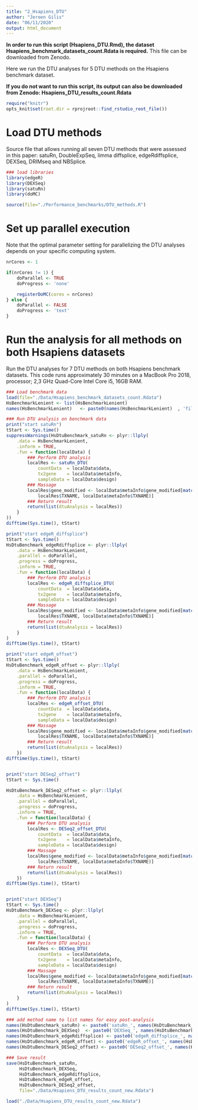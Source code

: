 ```yaml
---
title: "2_Hsapiens_DTU"
author: "Jeroen Gilis"
date: "06/11/2020"
output: html_document
---
```


**In order to run this script (Hsapiens_DTU.Rmd), the dataset**
**Hsapiens_benchmark_datasets_count.Rdata  is required.** This file can be 
downloaded from Zenodo.

Here we run the DTU analyses for 5 DTU methods on the Hsapiens benchmark 
dataset.

**If you do not want to run this script, its output can also be downloaded**
**from Zenodo: Hsapiens_DTU_results_count.Rdata**

```r
require("knitr")
opts_knit$set(root.dir = rprojroot::find_rstudio_root_file())
```

# Load DTU methods

Source file that allows running all seven DTU methods that were assessed in 
this paper: satuRn, DoubleExpSeq, limma diffsplice, edgeRdiffsplice, DEXSeq, 
DRIMseq and NBSplice.

```r
### load libraries
library(edgeR)
library(DEXSeq)
library(satuRn)
library(doMC)

source(file="./Performance_benchmarks/DTU_methods.R")
```

# Set up parallel execution

Note that the optimal parameter setting for parallelizing the DTU analyses depends on your specific computing system.

```r
nrCores <- 1

if(nrCores != 1) {
    doParallel <- TRUE
    doProgress <- 'none'

    registerDoMC(cores = nrCores)
} else {
    doParallel <- FALSE
    doProgress <- 'text'
}
```

# Run the analysis for all methods on both Hsapiens datasets

Run the DTU analyses for 7 DTU methods on both Hsapiens benchmark datasets.
This code runs approximately 30 minutes on a MacBook Pro 2018, processor; 
2,3 GHz Quad-Core Intel Core i5, 16GB RAM.

```r
### Load benchmark data
load(file="./Data/Hsapiens_benchmark_datasets_count.Rdata")
HsBenchmarkLenient <- list(HsBenchmarkLenient)
names(HsBenchmarkLenient)   <- paste0(names(HsBenchmarkLenient)  , 'filterLenient')

### Run DTU analysis on benchmark data
print("start satuRn")
tStart <- Sys.time()
suppressWarnings(HsDtuBenchmark_satuRn <- plyr::llply(
    .data = HsBenchmarkLenient,
    .inform = TRUE,
    .fun = function(localData) {
        ### Perform DTU analysis
        localRes <- satuRn_DTU(
            countData  = localData$data,
            tx2gene    = localData$metaInfo,
            sampleData = localData$design)
        ### Massage
        localRes$gene_modified <- localData$metaInfo$gene_modified[match(
            localRes$TXNAME, localData$metaInfo$TXNAME)]
        ### Return result
        return(list(dtuAnalysis = localRes))
    }
))
difftime(Sys.time(), tStart)

print("start edgeR_diffsplice")
tStart <- Sys.time()
HsDtuBenchmark_edgeRdiffsplice <- plyr::llply(
    .data = HsBenchmarkLenient,
    .parallel = doParallel,
    .progress = doProgress,
    .inform = TRUE,
    .fun = function(localData) {
        ### Perform DTU analysis
        localRes <- edgeR_diffsplice_DTU(
            countData  = localData$data,
            tx2gene    = localData$metaInfo,
            sampleData = localData$design)
        ### Massage
        localRes$gene_modified <- localData$metaInfo$gene_modified[match(
            localRes$TXNAME, localData$metaInfo$TXNAME)]
        ### Return result
        return(list(dtuAnalysis = localRes))
    }
)
difftime(Sys.time(), tStart)

print("start edgeR_offset")
tStart <- Sys.time()
HsDtuBenchmark_edgeR_offset <- plyr::llply(
    .data = HsBenchmarkLenient,
    .parallel = doParallel,
    .progress = doProgress,
    .inform = TRUE,
    .fun = function(localData) {
        ### Perform DTU analysis
        localRes <- edgeR_offset_DTU(
            countData  = localData$data,
            tx2gene    = localData$metaInfo,
            sampleData = localData$design)
        ### Massage
        localRes$gene_modified <- localData$metaInfo$gene_modified[match(
            localRes$TXNAME, localData$metaInfo$TXNAME)]
        ### Return result
        return(list(dtuAnalysis = localRes))
    })
difftime(Sys.time(), tStart)


print("start DESeq2_offset")
tStart <- Sys.time()

HsDtuBenchmark_DESeq2_offset <- plyr::llply(
    .data = HsBenchmarkLenient,
    .parallel = doParallel,
    .progress = doProgress,
    .inform = TRUE,
    .fun = function(localData) {
        ### Perform DTU analysis
        localRes <- DESeq2_offset_DTU(
            countData  = localData$data,
            tx2gene    = localData$metaInfo,
            sampleData = localData$design)
        ### Massage
        localRes$gene_modified <- localData$metaInfo$gene_modified[match(
            localRes$TXNAME, localData$metaInfo$TXNAME)]
        ### Return result
        return(list(dtuAnalysis = localRes))
    })
difftime(Sys.time(), tStart)


print("start DEXSeq")
tStart <- Sys.time()
HsDtuBenchmark_DEXSeq <- plyr::llply(
    .data = HsBenchmarkLenient,
    .parallel = doParallel,
    .progress = doProgress,
    .inform = TRUE,
    .fun = function(localData) {
        ### Perform DTU analysis
        localRes <- DEXSeq_DTU(
            countData  = localData$data,
            tx2gene    = localData$metaInfo,
            sampleData = localData$design)
        ### Massage
        localRes$gene_modified <- localData$metaInfo$gene_modified[match(
            localRes$TXNAME, localData$metaInfo$TXNAME)]
        ### Return result
        return(list(dtuAnalysis = localRes))
    }
)
difftime(Sys.time(), tStart)

### add method name to list names for easy post-analysis
names(HsDtuBenchmark_satuRn) <- paste0('satuRn_', names(HsDtuBenchmark_satuRn))
names(HsDtuBenchmark_DEXSeq)  <- paste0('DEXSeq_', names(HsDtuBenchmark_DEXSeq))
names(HsDtuBenchmark_edgeRdiffsplice) <- paste0('edgeR_diffsplice_', names(HsDtuBenchmark_edgeRdiffsplice))
names(HsDtuBenchmark_edgeR_offset) <- paste0('edgeR_offset_', names(HsDtuBenchmark_edgeR_offset))
names(HsDtuBenchmark_DESeq2_offset) <- paste0('DESeq2_offset_', names(HsDtuBenchmark_DESeq2_offset))

### Save result
save(HsDtuBenchmark_satuRn,
     HsDtuBenchmark_DEXSeq,
     HsDtuBenchmark_edgeRdiffsplice,
     HsDtuBenchmark_edgeR_offset,
     HsDtuBenchmark_DESeq2_offset,
     file="./Data/Hsapiens_DTU_results_count_new.Rdata")
```

```r
load("./Data/Hsapiens_DTU_results_count_new.Rdata")
```



